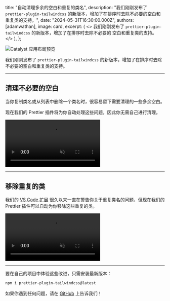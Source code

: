 
  title: "自动清理多余的空白和重复的类名",
  description:
    "我们刚刚发布了 `prettier-plugin-tailwindcss` 的新版本，增加了在排序时去除不必要的空白和重复类的支持。",
  date: "2024-05-31T16:30:00.000Z",
  authors: [adamwathan],
  image: card,
  excerpt: (
    <>
      我们刚刚发布了 `prettier-plugin-tailwindcss` 的新版本，增加了在排序时去除不必要的
      空白和重复类的支持。
    </>
  ),
};

<Image alt="Catalyst 应用布局预览" src={card} />

我们刚刚发布了 `prettier-plugin-tailwindcss` 的新版本，增加了在排序时去除不必要的空白和重复类的支持。

---

## 清理不必要的空白

当你复制类名或从列表中删除一个类名时，很容易留下需要清理的一些多余空白。

现在我们的 Prettier 插件将为你自动处理这些问题，因此你无需自己进行清理。

<div className="relative overflow-hidden rounded-2xl">
  <div className="pointer-events-none absolute inset-0 rounded-2xl ring-1 ring-slate-900/10 ring-inset"></div>
  <video
    src="https://assets.tailwindcss.com/blog/2024-05-30-prettier-plugin-collapse-whitespace/collapse-whitespace.mp4"
    autoPlay
    playsInline
    loop
    muted
    className="m-0 block"
  />
</div>

---

## 移除重复的类

我们的 [VS Code 扩展](/docs/editor-setup#intellisense-for-vs-code) 很久以来一直在警告你关于重复类名的问题，但现在我们的 Prettier 插件可以自动为你移除这些重复的类。

<div className="relative overflow-hidden rounded-2xl">
  <div className="pointer-events-none absolute inset-0 rounded-2xl ring-1 ring-slate-900/10 ring-inset"></div>
  <video
    src="https://assets.tailwindcss.com/blog/2024-05-30-prettier-plugin-collapse-whitespace/remove-duplicates.mp4"
    autoPlay
    playsInline
    loop
    muted
    className="m-0 block"
  />
</div>

---

要在自己的项目中体验这些改进，只需安装最新版本：

```sh
npm i prettier-plugin-tailwindcss@latest
```

如果你遇到任何问题，请在 [GitHub](https://github.com/tailwindlabs/prettier-plugin-tailwindcss/) 上告诉我们！
